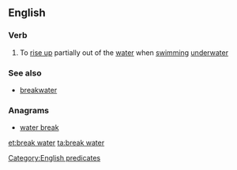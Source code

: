 {{also|breakwater}}
==English==

===Verb===
{{en-verb|head=to [[break]] [[water]]|breaks water|breaking water|broke water}}

# To [[rise up]] partially out of the [[water]] when [[swimming]] [[underwater]]

===See also===
* [[breakwater]]

===Anagrams===
* [[water break#English|water break]]

[[Category:English predicates]]
[[et:break water]]
[[ta:break water]]